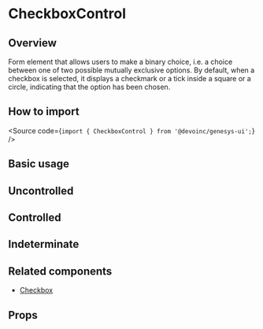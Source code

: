 

<Meta of={Stories} />

# CheckboxControl

## Overview

Form element that allows users to make a binary choice, i.e. a choice between one of two possible mutually exclusive options.
By default, when a checkbox is selected, it displays a checkmark or a tick inside a square or a circle, indicating that the option has been chosen.

## How to import

<Source code={`import { CheckboxControl } from '@devoinc/genesys-ui';`} />

## Basic usage

<Canvas of={Stories.Base} />

## Uncontrolled

<Canvas of={Stories.Uncontrolled} />

## Controlled

<Canvas of={Stories.Controlled} />

## Indeterminate

<Canvas of={Stories.Indeterminate} />

## Related components

- [Checkbox](?path=/docs/components-form-checkbox--docs)

## Props

<ArgTypes of={Stories} />
